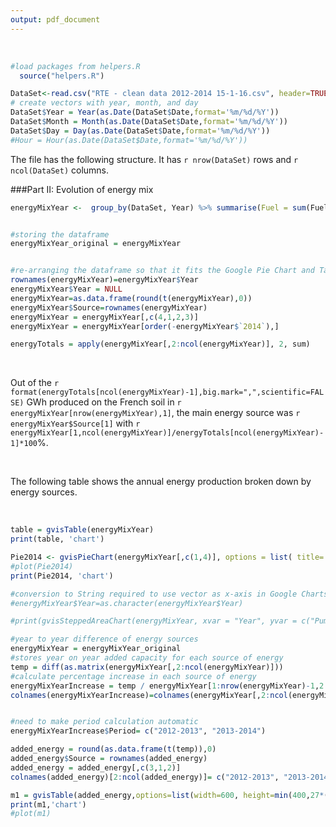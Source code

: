 ```yaml
---
output: pdf_document
---
```

<br>

```r
#load packages from helpers.R
  source("helpers.R")
```


```r
DataSet<-read.csv("RTE - clean data 2012-2014 15-1-16.csv", header=TRUE)
# create vectors with year, month, and day
DataSet$Year = Year(as.Date(DataSet$Date,format='%m/%d/%Y'))
DataSet$Month = Month(as.Date(DataSet$Date,format='%m/%d/%Y'))
DataSet$Day = Day(as.Date(DataSet$Date,format='%m/%d/%Y'))
#Hour = Hour(as.Date(DataSet$Date,format='%m/%d/%Y'))
```

The file has the following structure. It has `r nrow(DataSet)` rows and `r ncol(DataSet)` columns.


###Part II: Evolution of energy mix


```r
energyMixYear <-  group_by(DataSet, Year) %>% summarise(Fuel = sum(Fuel/4/1000), Coal = sum(Coal/4/1000), Gas = sum(Gas/4/1000),Nuclear = sum(Nuclear/4/1000), Wind = sum(Wind/4/1000), Solar = sum(Solar/4/1000), NetHydro = sum(Hydro/4/1000)+sum(Pumping/4/1000), Bioenergy = sum(Bioenergy/4/1000))


#storing the dataframe
energyMixYear_original = energyMixYear


#re-arranging the dataframe so that it fits the Google Pie Chart and Table format
rownames(energyMixYear)=energyMixYear$Year
energyMixYear$Year = NULL
energyMixYear=as.data.frame(round(t(energyMixYear),0))
energyMixYear$Source=rownames(energyMixYear)
energyMixYear = energyMixYear[,c(4,1,2,3)]
energyMixYear = energyMixYear[order(-energyMixYear$`2014`),]

energyTotals = apply(energyMixYear[,2:ncol(energyMixYear)], 2, sum)

```


<br>

Out of the `r format(energyTotals[ncol(energyMixYear)-1],big.mark=",",scientific=FALSE)` GWh produced on the French soil in `r energyMixYear[nrow(energyMixYear),1]`, the main energy source was `r energyMixYear$Source[1]` with `r energyMixYear[1,ncol(energyMixYear)]/energyTotals[ncol(energyMixYear)-1]*100`%.

<br>

The following table shows the annual energy production broken down by energy sources.

<br>

```r
table = gvisTable(energyMixYear)
print(table, 'chart')

Pie2014 <- gvisPieChart(energyMixYear[,c(1,4)], options = list( title='2014 Energy Mix', height = 1000, width = 1000))
#plot(Pie2014)
print(Pie2014, 'chart')
```


```r
#conversion to String required to use vector as x-axis in Google Charts
#energyMixYear$Year=as.character(energyMixYear$Year)

#print(gvisSteppedAreaChart(energyMixYear, xvar = "Year", yvar = c("Pumping", "Nuclear","Hydro",  "Fuel", "Coal", "Gas", "Wind", "Solar", "Bioenergy"), options=list(isStacked=TRUE,width = 1000, height = 500, vAxis="{format:'#,###GWh'}")), 'chart')

#year to year difference of energy sources
energyMixYear = energyMixYear_original
#stores year on year added capacity for each source of energy
temp = diff(as.matrix(energyMixYear[,2:ncol(energyMixYear)]))
#calculate percentage increase in each source of energy
energyMixYearIncrease = temp / energyMixYear[1:nrow(energyMixYear)-1,2:ncol(energyMixYear)]
colnames(energyMixYearIncrease)=colnames(energyMixYear[,2:ncol(energyMixYear)])


#need to make period calculation automatic
energyMixYearIncrease$Period= c("2012-2013", "2013-2014")

added_energy = round(as.data.frame(t(temp)),0)
added_energy$Source = rownames(added_energy)
added_energy = added_energy[,c(3,1,2)]
colnames(added_energy)[2:ncol(added_energy)]= c("2012-2013", "2013-2014")

m1 = gvisTable(added_energy,options=list(width=600, height=min(400,27*(nrow(added_energy)+1)),allowHTML=TRUE,page='disable'))
print(m1,'chart')
#plot(m1)
```

